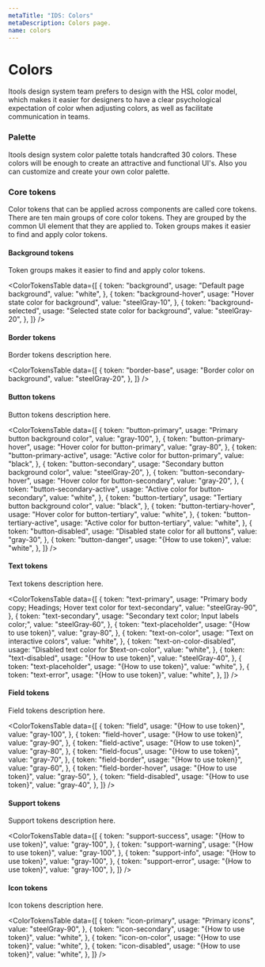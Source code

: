 ```yaml
---
metaTitle: "IDS: Colors"
metaDescription: Colors page.
name: colors
---
```


# Colors

Itools design system team prefers to design with the HSL color model, which makes it easier for designers to have a clear psychological expectation of color when adjusting colors, as well as facilitate communication in teams.

### Palette

Itools design system color palette totals handcrafted 30 colors. These colors will be enough to create an attractive and functional UI's. Also you can customize and create your own color palette.

<ColorsList />

### Core tokens

Color tokens that can be applied across components are called core tokens. There are ten main groups of core color tokens. They are grouped by the common UI element that they are applied to. Token groups makes it easier to find and apply color tokens.

<Table
  header={[
    {
      key: "group",
      title: "Token group",
    },
    {
      key: "appliedTo",
      title: "Applied to",
    },
  ]}
  data={[
    {
      group: "Background",
      appliedTo: "Page or primary backgrounds",
    },
    {
      group: "Border",
      appliedTo: "Dividers, rules, and borders between and around elements",
    },
    {
      group: "Field",
      appliedTo: "Form and input backgrounds",
    },
    {
      group: "Text",
      appliedTo: "Type and type styles",
    },
    {
      group: "Support",
      appliedTo: "Notification elements and status indicators",
    },
    {
      group: "Icon",
      appliedTo: "Icons and pictograms",
    },
    {
      group: "Button",
      appliedTo: "Buttons backgrounds",
    },
  ]}
/>

#### Background tokens

Token groups makes it easier to find and apply color tokens.

<ColorTokensTable
  data={[
    {
      token: "background",
      usage: "Default page background",
      value: "white",
    },
    {
      token: "background-hover",
      usage: "Hover state color for background",
      value: "steelGray-10",
    },
    {
      token: "background-selected",
      usage: "Selected state color for background",
      value: "steelGray-20",
    },
  ]}
/>

#### Border tokens

Border tokens description here.

<ColorTokensTable
  data={[
    {
      token: "border-base",
      usage: "Border color on background",
      value: "steelGray-20",
    },
  ]}
/>

#### Button tokens

Button tokens description here.

<ColorTokensTable
  data={[
    {
      token: "button-primary",
      usage: "Primary button background color",
      value: "gray-100",
    },
    {
      token: "button-primary-hover",
      usage: "Hover color for button-primary",
      value: "gray-80",
    },
    {
      token: "button-primary-active",
      usage: "Active color for button-primary",
      value: "black",
    },
    {
      token: "button-secondary",
      usage: "Secondary button background color",
      value: "steelGray-20",
    },
    {
      token: "button-secondary-hover",
      usage: "Hover color for button-secondary",
      value: "gray-20",
    },
    {
      token: "button-secondary-active",
      usage: "Active color for button-secondary",
      value: "white",
    },
    {
      token: "button-tertiary",
      usage: "Tertiary button background color",
      value: "black",
    },
    {
      token: "button-tertiary-hover",
      usage: "Hover color for button-tertiary",
      value: "white",
    },
    {
      token: "button-tertiary-active",
      usage: "Active color for button-tertiary",
      value: "white",
    },
    {
      token: "button-disabled",
      usage: "Disabled state color for all buttons",
      value: "gray-30",
    },
    {
      token: "button-danger",
      usage: "{How to use token}",
      value: "white",
    },
  ]}
/>

#### Text tokens

Text tokens description here.

<ColorTokensTable
  data={[
    {
      token: "text-primary",
      usage: "Primary body copy; Headings; Hover text color for text-secondary",
      value: "steelGray-90",
    },
    {
      token: "text-secondary",
      usage: "Secondary text color; Input labels color;",
      value: "steelGray-60",
    },
    {
      token: "text-placeholder",
      usage: "{How to use token}",
      value: "gray-80",
    },
    {
      token: "text-on-color",
      usage: "Text on interactive colors",
      value: "white",
    },
    {
      token: "text-on-color-disabled",
      usage: "Disabled text color for $text-on-color",
      value: "white",
    },
    {
      token: "text-disabled",
      usage: "{How to use token}",
      value: "steelGray-40",
    },
    {
      token: "text-placeholder",
      usage: "{How to use token}",
      value: "white",
    },
    {
      token: "text-error",
      usage: "{How to use token}",
      value: "white",
    },
  ]}
/>

#### Field tokens

Field tokens description here.

<ColorTokensTable
  data={[
    {
      token: "field",
      usage: "{How to use token}",
      value: "gray-100",
    },
    {
      token: "field-hover",
      usage: "{How to use token}",
      value: "gray-90",
    },
    {
      token: "field-active",
      usage: "{How to use token}",
      value: "gray-80",
    },
    {
      token: "field-focus",
      usage: "{How to use token}",
      value: "gray-70",
    },
    {
      token: "field-border",
      usage: "{How to use token}",
      value: "gray-60",
    },
    {
      token: "field-border-hover",
      usage: "{How to use token}",
      value: "gray-50",
    },
    {
      token: "field-disabled",
      usage: "{How to use token}",
      value: "gray-40",
    },
  ]}
/>

#### Support tokens

Support tokens description here.

<ColorTokensTable
  data={[
    {
      token: "support-success",
      usage: "{How to use token}",
      value: "gray-100",
    },
    {
      token: "support-warning",
      usage: "{How to use token}",
      value: "gray-100",
    },
    {
      token: "support-info",
      usage: "{How to use token}",
      value: "gray-100",
    },
    {
      token: "support-error",
      usage: "{How to use token}",
      value: "gray-100",
    },
  ]}
/>

#### Icon tokens

Icon tokens description here.

<ColorTokensTable
  data={[
    {
      token: "icon-primary",
      usage: "Primary icons",
      value: "steelGray-90",
    },
    {
      token: "icon-secondary",
      usage: "{How to use token}",
      value: "white",
    },
    {
      token: "icon-on-color",
      usage: "{How to use token}",
      value: "white",
    },
    {
      token: "icon-disabled",
      usage: "{How to use token}",
      value: "white",
    },
  ]}
/>
